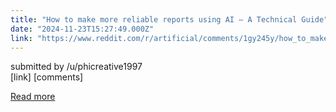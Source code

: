```yaml
---
title: "How to make more reliable reports using AI — A Technical Guide"
date: "2024-11-23T15:27:49.000Z"
link: "https://www.reddit.com/r/artificial/comments/1gy245y/how_to_make_more_reliable_reports_using_ai_a/"
---
```


submitted by    /u/phicreative1997  
 [link]   [comments]

[Read more](https://www.reddit.com/r/artificial/comments/1gy245y/how_to_make_more_reliable_reports_using_ai_a/)
